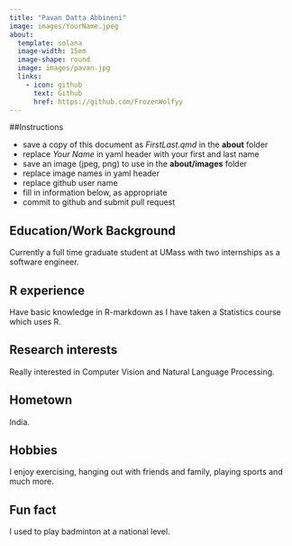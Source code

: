 ```yaml
---
title: "Pavan Datta Abbineni"
image: images/YourName.jpeg
about:
  template: solana
  image-width: 15em
  image-shape: round
  image: images/pavan.jpg
  links:
    - icon: github
      text: Github
      href: https://github.com/FrozenWolfyy
---
```


##Instructions  

  - save a copy of this document as *FirstLast.qmd* in the **about** folder
  - replace *Your Name* in yaml header with your first and last name
  - save an image (jpeg, png) to use in the **about/images** folder
  - replace image names in yaml header
  - replace github user name
  - fill in information below, as appropriate
  - commit to github and submit pull request

## Education/Work Background
Currently a full time graduate student at UMass with two internships as a software engineer.  

## R experience
Have basic knowledge in R-markdown as I have taken a Statistics course which uses R.

## Research interests
Really interested in Computer Vision and Natural Language Processing.  

## Hometown
India.  

## Hobbies
I enjoy exercising, hanging out with friends and family, playing sports and much more.    

## Fun fact
I used to play badminton at a national level.    